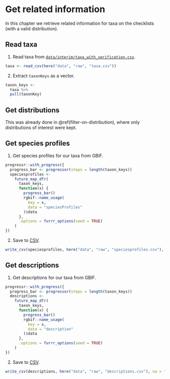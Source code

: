 # Get related information

In this chapter we retrieve related information for taxa on the checklists (with a valid distribution).

## Read taxa

1. Read taxa from [`data/interim/taxa_with_verification.csv`](https://github.com/trias-project/unified-checklist/blob/master/data/interim/taxa_with_verification.csv).

```r
taxa <- read_csv(here("data", "raw", "taxa.csv"))
```

2. Extract `taxonKeys` as a vector.

```r
taxon_keys <-
  taxa %>%
  pull(taxonKey)
```

## Get distributions

This was already done in \@ref(filter-on-distribution), where only distributions of interest were kept.

## Get species profiles

1. Get species profiles for our taxa from GBIF.

```r

progressr::with_progress({
  progress_bar <- progressor(steps = length(taxon_keys))
  speciesprofiles <-
    future_map_dfr(
      taxon_keys,
      function(x) {
        progress_bar()
        rgbif::name_usage(
          key = x,
          data = "speciesProfiles"
        )$data
      },
      .options = furrr_options(seed = TRUE)
    )
})
```

2. Save to [CSV](https://github.com/trias-project/unified-checklist/blob/master/data/raw/speciesprofiles.csv).

```r
write_csv(speciesprofiles, here("data", "raw", "speciesprofiles.csv"), na = "")
```

## Get descriptions

1. Get descriptions for our taxa from GBIF.

```r

progressr::with_progress({
  progress_bar <- progressor(steps = length(taxon_keys))
  descriptions <-
    future_map_dfr(
      taxon_keys,
      function(x) {
        progress_bar()
        rgbif::name_usage(
          key = x,
          data = "description"
        )$data
      },
      .options = furrr_options(seed = TRUE)
    )
})
```

2. Save to [CSV](https://github.com/trias-project/unified-checklist/blob/master/data/raw/descriptions.csv).

```r
write_csv(descriptions, here("data", "raw", "descriptions.csv"), na = "")
```

